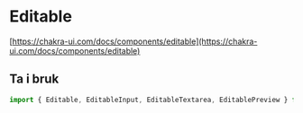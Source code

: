 
<Meta title="Komponenter/Editable" />

# Editable

[https://chakra-ui.com/docs/components/editable](https://chakra-ui.com/docs/components/editable)

## Ta i bruk

```jsx
import { Editable, EditableInput, EditableTextarea, EditablePreview } from "@kvib/react";
```

